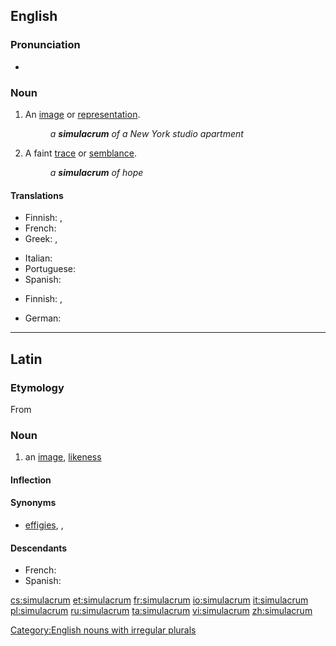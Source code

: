 ==English==

===Pronunciation===
* {{IPA|/ˌsimjəˈleɪkrəm/}}

===Noun===
{{en-noun|pl2=simulacra}}
{{wikipedia}}
# An [[image]] or [[representation]].
#: ''a '''simulacrum''' of a New York studio apartment''
# A faint [[trace]] or [[semblance]].
#: ''a '''simulacrum''' of hope''

====Translations====
{{trans-top|image or representation}}
* Finnish: {{t+|fi|kuva}}, {{t+|fi|malli}}
* French: {{t+|fr|simulacre|m}}
* Greek: {{t+|el|απείκασμα|n|tr=apeikasma}}, {{t+|el|επίφαση|f|tr=epifasi}}
{{trans-mid}}
* Italian: {{t+|it|simulacro|m}}
* Portuguese: {{t+|pt|simulacro|m}}
* Spanish: {{t|es|simulacro|m}}
{{trans-bottom}}

{{trans-top|faint trace}}
* Finnish: {{t-|fi|pilkahdus}}, {{t-|fi|häivä}}
{{trans-mid}}
* German: {{t-|de|Scheinbild|n}}
{{trans-bottom}}

[[Category:English nouns with irregular plurals]]

----

==Latin==

===Etymology===
From {{term|simulo|simulō|lang=la}}

===Noun===
{{la-noun|simulācrum|simulacri|simulācrī|n|second}}

# an [[image]], [[likeness]]

====Inflection====
{{la-decl-2nd-N|simulācr}}

====Synonyms====
* {{sense|image, likeness}} [[effigies]], {{l|la|imago|imāgō}}, {{l|la|statua}}

====Descendants====
* French: {{l|fr|simulacre}}
* Spanish: {{l|es|simulacro}}

[[cs:simulacrum]]
[[et:simulacrum]]
[[fr:simulacrum]]
[[io:simulacrum]]
[[it:simulacrum]]
[[pl:simulacrum]]
[[ru:simulacrum]]
[[ta:simulacrum]]
[[vi:simulacrum]]
[[zh:simulacrum]]